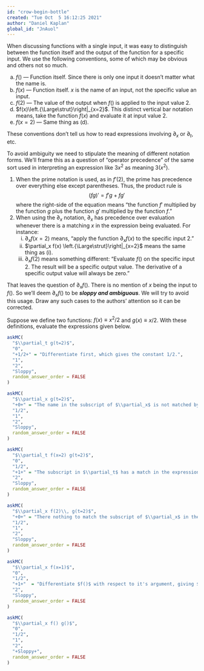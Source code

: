 ```yaml
---
id: "crow-begin-bottle"
created: "Tue Oct  5 16:12:25 2021"
author: "Daniel Kaplan"
global_id: "JnAuol"
---
```


When discussing functions with a single input, it was easy to distinguish between the function itself and the output of the function for a specific input. We use the following conventions, some of which may be obvious and others not so much.

a. $f()$ --- Function itself. Since there is only one input it doesn't matter what the name is.
b. $f(x)$ --- Function itself. $x$ is the name of an input, not the specific value an input.
c. $f(2)$ --- The value of the output when $f()$ is applied to the input value 2.
d. $f(x)\left.{\Large\strut}\right|_{x=2}$. This distinct vertical bar notation means, take the function $f(x)$ and evaluate it at input value 2.
e. $f(x=2)$ --- Same thing as (d). 

These conventions don't tell us how to read expressions involving $\partial_x$ or $\partial_t$, etc. 

To avoid ambiguity we need to stipulate the meaning of different notation forms. We'll frame this as a question of "operator precedence" of the same sort used in interpreting an expression like $3 x^2$ as meaning $3 \left(x^2\right)$.

1. When the prime notation is used, as in $f'(2)$, the prime has precedence over everything else except parentheses. Thus, the product rule is
$$(fg)' = f'g + fg'$$ where the right-side of the equation means "the function $f'$ multiplied by the function $g$ plus the function $g'$ multiplied by the function $f$."
2. When using the $\partial_x$ notation, $\partial_x$ has precedence over evaluation whenever there is a matching $x$ in the expression being evaluated. For instance:
    i. $\partial_x f(x=2)$ means, "apply the function $\partial_x f(x)$ to the specific input 2."
    ii. $\partial_x f(x) \left.{\Large\strut}\right|_{x=2}$ means the same thing as (i).
    iii. $\partial_x f(2)$ means something different: "Evaluate $f()$ on the specific input 2. The result will be a specific output value. The derivative of a specific output value will always be zero."

That leaves the question of $\partial_x f()$. There is no mention of $x$ being the input to $f()$. So we'll deem $\partial_x f()$ to be ***sloppy and ambiguous***. We will try to avoid this usage. Draw any such cases to the authors' attention so it can be corrected. 

Suppose we define two functions: $f(x) \equiv x^2/2$ and $g(x) \equiv x/2$. With these definitions, evaluate the expressions given below.

```r
askMC(
  "$\\partial_t g(t=2)$",
  "0",
  "+1/2+" = "Differentiate first, which gives the constant 1/2.",
  "1",
  "2",
  "Sloppy",
  random_answer_order = FALSE
)
```

```r
askMC(
  "$\\partial_x g(t=2)$",
  "+0+" = "The name in the subscript of $\\partial_x$ is not matched by anything in the rest of the expression. So evaluate $g()$ at the specific input $2$, then differentiate with respect to $x$ the result. Since the result is $g(t=2)=1$, the derivative is zero.",
  "1/2",
  "1",
  "2",
  "Sloppy",
  random_answer_order = FALSE
)
```

```r
askMC(
  "$\\partial_t f(x=2) g(t=2)$",
  "0",
  "1/2",
  "+1+" = "The subscript in $\\partial_t$ has a match in the expression. So differentiate the expression, giving $f(x=2) g'(2)$ = 2 \\times 1/2 = 1$.",
  "2",
  "Sloppy",
  random_answer_order = FALSE
)

```

```r
askMC(
  "$\\partial_x f(2)\\, g(t=2)$",
  "+0+" = "There nothing to match the subscript of $\\partial_x$ in the rest of the expression. So that part of the expression must be constant with respect to $x$.",
  "1/2",
  "1",
  "2",
  "Sloppy",
  random_answer_order = FALSE
)
```

```r
askMC(
  "$\\partial_x f(x=1)$",
  "0",
  "1/2",
  "+1+"  = "Differentiate $f()$ with respect to it's argument, giving $f'(x) = x$. Then evaluate f' at input value 1, giving 1 as the output.",
  "2",
  "Sloppy",
  random_answer_order = FALSE
)
```

```r
askMC(
  "$\\partial_x f() g()$",
  "0",
  "1/2",
  "1",
  "2",
  "+Sloppy+",
  random_answer_order = FALSE
)
```

